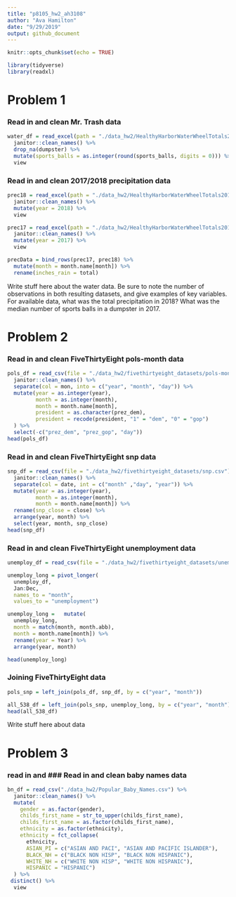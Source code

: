 ```yaml
---
title: "p8105_hw2_ah3108"
author: "Ava Hamilton"
date: "9/29/2019"
output: github_document
---
```


```r
knitr::opts_chunk$set(echo = TRUE)

library(tidyverse)
library(readxl)

```

# Problem 1

### Read in and clean Mr. Trash data
```r

water_df = read_excel(path = "./data_hw2/HealthyHarborWaterWheelTotals2018-7-28.xlsx", sheet = 1, range = "A2:N336") %>% 
  janitor::clean_names() %>% 
  drop_na(dumpster) %>% 
  mutate(sports_balls = as.integer(round(sports_balls, digits = 0))) %>% 
  view

```

### Read in and clean 2017/2018 precipitation data

```r
prec18 = read_excel(path = "./data_hw2/HealthyHarborWaterWheelTotals2018-7-28.xlsx", sheet = 3, range = "A2:B9") %>% 
  janitor::clean_names() %>% 
  mutate(year = 2018) %>% 
  view

prec17 = read_excel(path = "./data_hw2/HealthyHarborWaterWheelTotals2018-7-28.xlsx", sheet = 4, range = "A2:B14") %>% 
  janitor::clean_names() %>% 
  mutate(year = 2017) %>% 
  view

precData = bind_rows(prec17, prec18) %>% 
  mutate(month = month.name[month]) %>% 
  rename(inches_rain = total)


```


Write stuff here about the water data.
Be sure to note the number of observations in both resulting datasets, and give examples of key variables. For available data, what was the total precipitation in 2018? What was the median number of sports balls in a dumpster in 2017.

# Problem 2

### Read in and clean FiveThirtyEight pols-month data
```r

pols_df = read_csv(file = "./data_hw2/fivethirtyeight_datasets/pols-month.csv") %>% 
  janitor::clean_names() %>% 
  separate(col = mon, into = c("year", "month", "day")) %>%
  mutate(year = as.integer(year),
         month = as.integer(month),
         month = month.name[month],
         president = as.character(prez_dem),
         president = recode(president, "1" = "dem", "0" = "gop")
  ) %>% 
  select(-c("prez_dem", "prez_gop", "day")) 
head(pols_df)

```


### Read in and clean FiveThirtyEight snp data
```r

snp_df = read_csv(file = "./data_hw2/fivethirtyeight_datasets/snp.csv") %>% 
  janitor::clean_names() %>% 
  separate(col = date, int = c("month" ,"day", "year")) %>% 
  mutate(year = as.integer(year),
         month = as.integer(month),
         month = month.name[month]) %>% 
  rename(snp_close = close) %>% 
  arrange(year, month) %>% 
  select(year, month, snp_close)
head(snp_df)

```


### Read in and clean FiveThirtyEight unemployment data
```r

unemploy_df = read_csv(file = "./data_hw2/fivethirtyeight_datasets/unemployment.csv")

unemploy_long = pivot_longer(
  unemploy_df,
  Jan:Dec,
  names_to = "month",
  values_to = "unemployment")

unemploy_long =   mutate(
  unemploy_long,
  month = match(month, month.abb),
  month = month.name[month]) %>% 
  rename(year = Year) %>%
  arrange(year, month)

head(unemploy_long)

```

### Joining FiveThirtyEight data

```r

pols_snp = left_join(pols_df, snp_df, by = c("year", "month"))

all_538_df = left_join(pols_snp, unemploy_long, by = c("year", "month"))
head(all_538_df)

```

Write stuff here about data

# Problem 3

### read in and ### Read in and clean baby names data

```r

bn_df = read_csv("./data_hw2/Popular_Baby_Names.csv") %>% 
  janitor::clean_names() %>% 
  mutate(
    gender = as.factor(gender),
    childs_first_name = str_to_upper(childs_first_name),
    childs_first_name = as.factor(childs_first_name),
    ethnicity = as.factor(ethnicity),
    ethnicity = fct_collapse(
      ethnicity,
      ASIAN_PI = c("ASIAN AND PACI", "ASIAN AND PACIFIC ISLANDER"),
      BLACK_NH = c("BLACK NON HISP", "BLACK NON HISPANIC"),
      WHITE_NH = c("WHITE NON HISP", "WHITE NON HISPANIC"),
      HISPANIC = "HISPANIC")
  ) %>% 
 distinct() %>% 
  view


```

